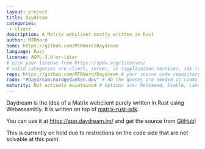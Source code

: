 ```yaml
---
layout: project
title: Daydream
categories:
 - client
description: A Matrix webclient mostly written in Rust
author: MTRNord
home: https://github.com/MTRNord/Daydream
language: Rust
license: AGPL-3.0-or-later
# pick your license from https://spdx.org/licenses/
# valid categories are client, server, as (application service), sdk (client sdk), bot, and other
repo: https://github.com/MTRNord/Daydream # your source code repository
room: "#daydream:nordgedanken.dev" # nb the quotes are needed as rooms start with #
maturity: Not actively maintained # Options are: Released, Stable, Late Beta, Beta, Early Beta, Late Alpha, Alpha, Early Alpha, or Not actively maintained
---
```


Daydream is the Idea of a Matrix webclient purely written in Rust using Webassambly. It is written on top of [matrix-rust-sdk](https://github.com/matrix-org/matrix-rust-sdk/).

You can use it at https://app.daydream.im/ and get the source from [GitHub](https://github.com/MTRNord/Daydream)!

This is currently on hold due to restrictions on the code side that are not solvable at this point.
